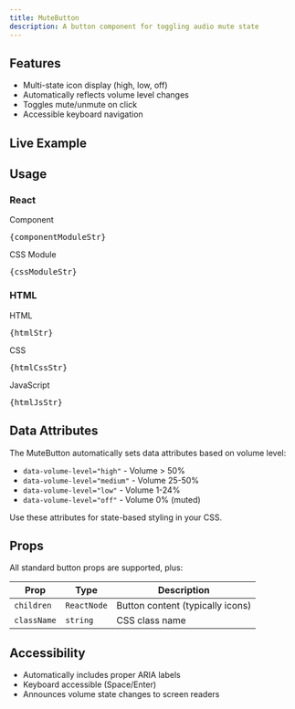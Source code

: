 ```yaml
---
title: MuteButton
description: A button component for toggling audio mute state
---
```



## Features

- Multi-state icon display (high, low, off)
- Automatically reflects volume level changes
- Toggles mute/unmute on click
- Accessible keyboard navigation

## Live Example

<MuteButtonDemo client:load />

## Usage

### React
Component
<pre>{componentModuleStr}</pre>
CSS Module
<pre>{cssModuleStr}</pre>

### HTML
HTML
<pre>{htmlStr}</pre>
CSS
<pre>{htmlCssStr}</pre>
JavaScript
<pre>{htmlJsStr}</pre>


## Data Attributes

The MuteButton automatically sets data attributes based on volume level:

- `data-volume-level="high"` - Volume > 50%
- `data-volume-level="medium"` - Volume 25-50%
- `data-volume-level="low"` - Volume 1-24%
- `data-volume-level="off"` - Volume 0% (muted)

Use these attributes for state-based styling in your CSS.

## Props

All standard button props are supported, plus:

| Prop | Type | Description |
|------|------|-------------|
| `children` | `ReactNode` | Button content (typically icons) |
| `className` | `string` | CSS class name |

## Accessibility

- Automatically includes proper ARIA labels
- Keyboard accessible (Space/Enter)
- Announces volume state changes to screen readers
